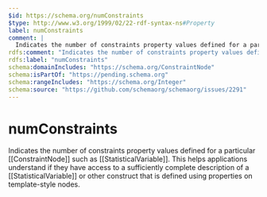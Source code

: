 ```yaml
---
$id: https://schema.org/numConstraints
$type: http://www.w3.org/1999/02/22-rdf-syntax-ns#Property
label: numConstraints
comment: |
  Indicates the number of constraints property values defined for a particular [[ConstraintNode]] such as [[StatisticalVariable]]. This helps applications understand if they have access to a sufficiently complete description of a [[StatisticalVariable]] or other construct that is defined using properties on template-style nodes.
rdfs:comment: "Indicates the number of constraints property values defined for a particular [[ConstraintNode]] such as [[StatisticalVariable]]. This helps applications understand if they have access to a sufficiently complete description of a [[StatisticalVariable]] or other construct that is defined using properties on template-style nodes."
rdfs:label: "numConstraints"
schema:domainIncludes: "https://schema.org/ConstraintNode"
schema:isPartOf: "https://pending.schema.org"
schema:rangeIncludes: "https://schema.org/Integer"
schema:source: "https://github.com/schemaorg/schemaorg/issues/2291"
---
```


# numConstraints

Indicates the number of constraints property values defined for a particular [[ConstraintNode]] such as [[StatisticalVariable]]. This helps applications understand if they have access to a sufficiently complete description of a [[StatisticalVariable]] or other construct that is defined using properties on template-style nodes.

